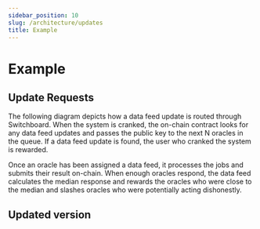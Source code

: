 ```yaml
---
sidebar_position: 10
slug: /architecture/updates
title: Example
---
```



# Example

## Update Requests

The following diagram depicts how a data feed update is routed through Switchboard. When the system is cranked, the on-chain contract looks for any data feed updates and passes the public key to the next N oracles in the queue. If a data feed update is found, the user who cranked the system is rewarded.

Once an oracle has been assigned a data feed, it processes the jobs and submits their result on-chain. When enough oracles respond, the data feed calculates the median response and rewards the oracles who were close to the median and slashes oracles who were potentially acting dishonestly.

<!-- TO DO: Add more detail , remake in Google drawing -->

<MarkdownImage img="/img/data_feed_creation.png" lightBg="#232f3e" />

<!-- TO DO: Add new section for other activities  like data feed curation, crank turn, hearbeat -->

## Updated version

<MarkdownImage img="/img/update_request_activity.png" />
